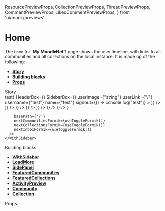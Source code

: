 
  ResourcePreviewProps,
  CollectionPreviewProps,
  ThreadPreviewProps,
  CommentPreviewProps,
  LikedCommentPreviewProps,
} from 'ui/mock/previews'


<Meta title="Pages|Home" component={Home}/>

# Home

The `Home` (or '**My MoodleNet**') page shows the user timeline, with links to all communities and all collections on the local instance. It is made up of the following:

- **[Story](#story)**
- **[Building blocks](#modules)**
- **[Props](#props)**

<div id="story">Story</div>

<Preview>
  <Story name="Home page">
    <WithSidebar
      SearchBox={<h1>test</h1>}
      HeaderBox={<MainHeader {...getMainHeaderProps()} />}
      SidebarBox={<Sidebar {...useGetSidebarProps()} />}
      userImage={"string"}
      userLink={"/"}
      username={"test"}
      name={"test"}
      signout={() => console.log("test")}
    >
      <Home
        InboxElements={
          <React.Fragment>
            <ActivityPreview
              key={1}
              {...activityPreviewProps('Added a link', <Resource {...ResourcePreviewProps()} />)}
            />
            <ActivityPreview
              key={2}
              {...activityPreviewProps(
                'Uploaded a resource',
                <Resource {...ResourcePreviewProps('license', 'pdf')} />
              )}
            />
            <ActivityPreview
              key={3}
              {...activityPreviewProps('Created a comment', <Comment {...CommentPreviewProps()} />)}
            />
            <ActivityPreview
              key={4}
              {...activityPreviewProps('Created a comment', <Comment {...CommentPreviewProps()} />)}
            />
            <ActivityPreview
              key={5}
              {...activityPreviewProps(
                'Like a comment',
                <LikedComment {...LikedCommentPreviewProps()} />
              )}
            />
            <ActivityPreview
              key={6}
              {...activityPreviewProps('Created a comment', <Comment {...CommentPreviewProps()} />)}
            />
            <ActivityPreview
              key={7}
              {...activityPreviewProps('Created a comment', <Comment {...CommentPreviewProps()} />)}
            />
          </React.Fragment>
        }
        
        basePath={'/'}
        nextCommunitiesFormik={useToggleFormik()}
        nextCollectionsFormik={useToggleFormik()}
        nextInboxFormik={useToggleFormik()}
      />
    </WithSidebar>
  </Story>
</Preview>

<div id="modules">Building blocks</div>

- **[WithSidebar](#)**
- **[LoadMore](#)**
- **[SidePanel](#)**
- **[FeaturedCommunities](#)**
- **[FeaturedCollections](#)**
- **[ActivityPreview](#)**
- **[Community](#)**
- **[Collection](#)**

<div id="props">Props</div>

<Props of={Home} />
